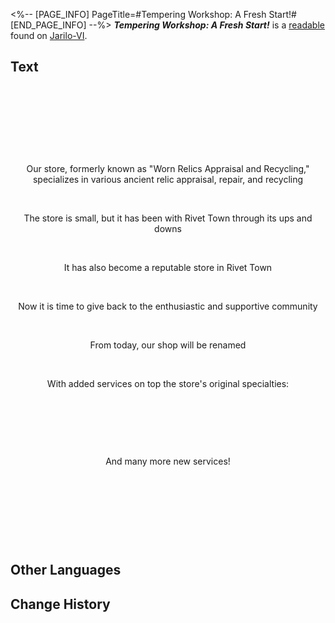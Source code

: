 <%-- [PAGE_INFO]
PageTitle=#Tempering Workshop: A Fresh Start!#
[END_PAGE_INFO] --%>
{{Readable Infobox
|id           = 006
|partIds      = 190106
|title        = ''Tempering Workshop: A Fresh Start!''
|image        = Item Jarilo-VI Readable.png
|world        = Jarilo-VI
|parts        = 1
|author       = <!--to be added-->
|description  = A large advertisement from the Tempering Workshop. Where it's placed is as interesting as those big, bombastic words written on it.
|part1        = ''Tempering Workshop: A Fresh Start!''
|source1      = {{cx|Source missing}}
|characters   = 
|factions     = 
}}
'''''Tempering Workshop: A Fresh Start!''''' is a [[readable]] found on [[Jarilo-VI]].
<!--
==Location==
{{Map Embed|<map name>|<marker id>}}
-->
==Text==
<div align="center">{{Size|25|Recycle old and broken parts}}</div><br /><div align="center">{{Size|25|Refurbish worn parts}}</div><br /><div align="center">{{Size|25|New high-quality parts readily available}}</div><br /><div align="center">{{Size|28|Repaying the favor for your ten years of continued support}}</div><br /><div align="center">{{Size|31|Tempering Workshop: A Fresh Start!}}</div>

<div align="center">Our store, formerly known as "Worn Relics Appraisal and Recycling," specializes in various ancient relic appraisal, repair, and recycling</div><br /><div align="center">The store is small, but it has been with Rivet Town through its ups and downs</div><br /><div align="center">It has also become a reputable store in Rivet Town</div><br /><div align="center">Now it is time to give back to the enthusiastic and supportive community</div><br /><div align="center">From today, our shop will be renamed {{Size|25|"Tempering Workshop"}}</div><br /><div align="center">With added services on top the store's original specialties:</div><br /><div align="center">{{Size|25|Recycling and refurbishing worn parts}}</div><br /><div align="center">{{Size|25|Selling new high-quality parts of various kinds}}</div><br /><div align="center"> And many more new services! </div>

<div align="center">{{Size|25|Grand Opening on March 28!}}</div><br /><div align="center">{{Size|25|Worn parts will be replaced at low prices!}}</div><br /><div align="center">{{Size|25|Buy 1 get 1 free on premium parts!}}</div><br /><div align="center">{{Size|25|A store of repute, quality guaranteed!}}</div><br /><div align="center">{{Size|25|Dear friends, hurry on down!}}</div>

<!--
==Trivia==
* 
-->
==Other Languages==
{{Other Languages
|en   = ''Tempering Workshop: A Fresh Start!''
|zhs  = 《「淬火工坊」全新启程！》
|zht  = 「淬火工坊」全新啟程！
|ja   = 『「焼入れ工房」新たな旅立ち！』
|ko   = ≪「템퍼링 공방」 새로운 출발!≫
|es   = «¡Un nuevo comienzo para el Taller de Templado!»
|fr   = ''Atelier de trempage&nbsp;: Un nouveau départ&nbsp;!''
|ru   = Новое начало Мастерской закалки!
|th   = "การเดินทางครั้งใหม่ของ Tempering Workshop"!
|vi   = "Xưởng Tôi Luyện: Khởi Đầu Mới!"
|de   = „Ein neuer Start für Schmiedewerkstatt!“
|id   = "Permulaan Baru 'Tempering Workshop'!"
|pt   = "Oficina de Têmpera: Um Novo Começo!"
}}

==Change History==
{{Change History|1.0}}